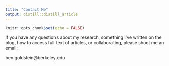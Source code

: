 ```yaml
---
title: "Contact Me"
output: distill::distill_article
---
```


```r
knitr::opts_chunk$set(echo = FALSE)
```

If you have any questions about my research, something I've written on the blog, how to access full text of articles, or collaborating, please shoot me an email:

ben.goldstein@berkeley.edu

